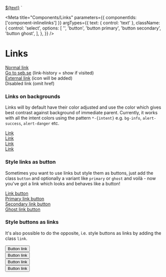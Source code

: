 
  <a href="#" class="${className}">${text}</a>
`

<Meta
  title="Components/Links"
  parameters={{ 
    componentIds: ['component-inlinelinks']
  }}
  argTypes={{
    text: { control: 'text' },
    className: {
      control: 'select',
      options: [
        '',
        'button',
        'button primary',
        'button secondary',
        'button ghost',
      ],
    },
  }}
/>

# Links

<Canvas>
  <div>
    <a href="#">Normal link</a><br/>
    <a href="https://www.seb.se" class="link-history">Go to seb.se</a> (link-history = show if visited)<br/>
    <a href="#" target="_blank">External link</a> (icon will be added)<br/>
    <a>Disabled link</a> (omit href)<br/>
  </div>
</Canvas>

### Links on backgrounds

Links will by default have their color adjusted and use the color which gives best contrast against background of immediate parent. Currently, it works with all the intent colors using the pattern `*-{intent}` e.g. `bg-info`, `alert-success`, `alert-danger` etc.

<Canvas>
  <div>
    <div class="bg-info p-4 my-4">
      <a href="#">Link</a>
    </div>
    <div class="bg-success p-4 my-4">
      <a href="#">Link</a>
    </div>
    <div class="bg-warning p-4 my-4">
      <a href="#">Link</a>
    </div>
    <div class="bg-danger p-4 my-4">
      <a href="#">Link</a>
    </div>
  </div>
</Canvas>

### Style links as button
Sometimes you want to use links but style them as buttons, just add the class `button` and optionally a variant like `primary` or `ghost` and voilà - now you've got a link which looks and behaves like a button!
<Canvas>
  <div>
  <a href="#" class="button">
    Link button
  </a><br/>
  <a href="#" class="button primary">
    Primary link button
  </a><br/>
  <a href="#" class="button secondary">
    Secondary link button
  </a><br/>
  <a href="#" class="button ghost">
    Ghost link button
  </a><br/>
  </div>
</Canvas>

### Style buttons as links
It's also possible to do the opposite, i.e. style buttons as links by adding the class `link`.
<Canvas>
  <div>
    <button class="link">Button link</button><br/>
    <button type="submit" class="link">Button link</button><br/>
    <button type="button" class="link">Button link</button><br/>
    <button type="reset" class="link">Button link</button><br/>
  </div>
</Canvas>

<!--<Story
  name="Link"
  args={{
    text: 'Go somewhere!',
  }}
>
  {Template.bind({})}
</Story>-->
